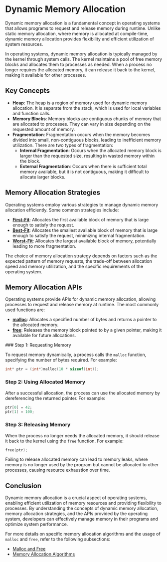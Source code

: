 
# Dynamic Memory Allocation

Dynamic memory allocation is a fundamental concept in operating systems that allows programs to request and release memory during runtime. Unlike static memory allocation, where memory is allocated at compile-time, dynamic memory allocation provides flexibility and efficient utilization of system resources.

In operating systems, dynamic memory allocation is typically managed by the kernel through system calls. The kernel maintains a pool of free memory blocks and allocates them to processes as needed. When a process no longer requires the allocated memory, it can release it back to the kernel, making it available for other processes.

## Key Concepts

- **Heap**: The heap is a region of memory used for dynamic memory allocation. It is separate from the stack, which is used for local variables and function calls.
- **Memory Blocks**: Memory blocks are contiguous chunks of memory that are allocated to processes. They can vary in size depending on the requested amount of memory.
- **Fragmentation**: Fragmentation occurs when the memory becomes divided into small, non-contiguous blocks, leading to inefficient memory utilization. There are two types of fragmentation:
  - **Internal Fragmentation**: Occurs when the allocated memory block is larger than the requested size, resulting in wasted memory within the block.
  - **External Fragmentation**: Occurs when there is sufficient total memory available, but it is not contiguous, making it difficult to allocate larger blocks.

## Memory Allocation Strategies

Operating systems employ various strategies to manage dynamic memory allocation efficiently. Some common strategies include:

- [**First-Fit**](/uml-state-diagrams-and-dynamic-memory-allocation/dynamic-memory-allocation/memory-allocation-algorithms): Allocates the first available block of memory that is large enough to satisfy the request.
- [**Best-Fit**](/uml-state-diagrams-and-dynamic-memory-allocation/dynamic-memory-allocation/memory-allocation-algorithms): Allocates the smallest available block of memory that is large enough to satisfy the request, minimizing internal fragmentation.
- [**Worst-Fit**](/uml-state-diagrams-and-dynamic-memory-allocation/dynamic-memory-allocation/memory-allocation-algorithms): Allocates the largest available block of memory, potentially leading to more fragmentation.

<Callout type="info">
The choice of memory allocation strategy depends on factors such as the expected pattern of memory requests, the trade-off between allocation speed and memory utilization, and the specific requirements of the operating system.
</Callout>

## Memory Allocation APIs

Operating systems provide APIs for dynamic memory allocation, allowing processes to request and release memory at runtime. The most commonly used functions are:

- [**malloc**](/uml-state-diagrams-and-dynamic-memory-allocation/dynamic-memory-allocation/malloc-and-free): Allocates a specified number of bytes and returns a pointer to the allocated memory.
- [**free**](/uml-state-diagrams-and-dynamic-memory-allocation/dynamic-memory-allocation/malloc-and-free): Releases the memory block pointed to by a given pointer, making it available for future allocations.

<Steps>
### Step 1: Requesting Memory

To request memory dynamically, a process calls the `malloc` function, specifying the number of bytes required. For example:

```c
int* ptr = (int*)malloc(10 * sizeof(int));
```

### Step 2: Using Allocated Memory

After a successful allocation, the process can use the allocated memory by dereferencing the returned pointer. For example:

```c
ptr[0] = 42;
ptr[1] = 100;
```

### Step 3: Releasing Memory

When the process no longer needs the allocated memory, it should release it back to the kernel using the `free` function. For example:

```c
free(ptr);
```

</Steps>

<Callout type="warning">
Failing to release allocated memory can lead to memory leaks, where memory is no longer used by the program but cannot be allocated to other processes, causing resource exhaustion over time.
</Callout>

## Conclusion

Dynamic memory allocation is a crucial aspect of operating systems, enabling efficient utilization of memory resources and providing flexibility to processes. By understanding the concepts of dynamic memory allocation, memory allocation strategies, and the APIs provided by the operating system, developers can effectively manage memory in their programs and optimize system performance.

For more details on specific memory allocation algorithms and the usage of `malloc` and `free`, refer to the following subsections:

- [Malloc and Free](/uml-state-diagrams-and-dynamic-memory-allocation/dynamic-memory-allocation/malloc-and-free)
- [Memory Allocation Algorithms](/uml-state-diagrams-and-dynamic-memory-allocation/dynamic-memory-allocation/memory-allocation-algorithms)